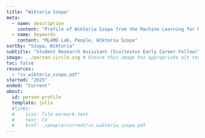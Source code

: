 ```yaml
---
title: "Wiktoria Szopa"
meta:
  - name: description
    content: "Profile of Wiktoria Szopa from the Machine Learning for Materials Design (ML4MD) Lab."
  - name: keywords
    content: "ML4MD Lab, People, Wiktoria Szopa"
sortby: "Szopa, Wiktoria"
subtitle: "Student Research Assistant (Scultestus Early Career Fellow)"
image: ../person-circle.svg # Ensure this image has appropriate alt text if used directly in content
toc: false
resources: 
  - "cv_wiktoria_szopa.pdf"
started: "2025"
ended: "Current"
about:
  id: person-profile
  template: jolla
  #links:
  #  - icon: file-earmark-text
  #    text: CV
  #    href: ./people/current/cv_wiktoria_szopa.pdf
---
```


:::{#person-profile}
:::

<!---
## Biography
## Experience
## Education
-->
